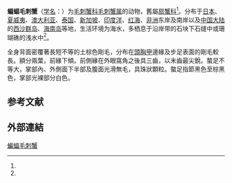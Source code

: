 {{Speciesbox
| name = 蝙蝠毛刺蟹
| status = 
| status_system = 
| image = 
| genus = Pilumnus
| species = vespertilio
| authority = (Fabricius, 1793)<ref name='id11830'>{{cite web| url =http://www.bioinfo.cn/db05/BjdwSpecies.php?action=view&id=11830| title =蝙蝠毛刺蟹| work =《中国动物物种编目数据库》| publisher =中国科学院微生物研究所| author =中国科学院动物研究所| accessdate =2009-04-28| deadurl =yes| archiveurl =https://web.archive.org/web/20131203122335/http://www.bioinfo.cn/db05/BjdwSpecies.php?action=view| archivedate =2013-12-03| df =}}</ref>
| synonyms = ''Actaea dentata'', ''Cancer vespertilio'', ''Pilumnus mus'', ''Pilumnus ursulus''<ref name=TaiBNET_311657>{{TaiBNET |id=311657 |binomial=Pilumnus vespertilio Fabricius, 1793 |zh=蝙蝠毛刺蟹 |accessdate=2014-04-01}}</ref><ref name=WoRMS_210158>{{cite WoRMS　|id=210158 |title=Pilumnus vespertilio (Fabricius, 1793) }}</ref>
}}

'''蝙蝠毛刺蟹'''（[[学名|学名]]：{{lang|la|''Pilumnus vespertilio''}}）为[[毛刺蟹科|毛刺蟹科]][[毛刺蟹属|毛刺蟹属]]的动物，舊屬[[扇蟹科|扇蟹科]]<ref name='id11830'/>。分布于[[日本|日本]]、[[夏威夷|夏威夷]]、[[澳大利亚|澳大利亚]]、[[泰国|泰国]]、[[新加坡|新加坡]]、[[印度洋|印度洋]]、[[红海|红海]]、[[非洲|非洲]]东岸及南岸以及[[中国大陆|中国大陆]]的[[西沙群岛|西沙群岛]]、[[海南岛|海南岛]]等地，生活环境为海水，多栖息于沿岸带的石块下石缝中或珊瑚礁的浅水中<ref name='id11830'/>。

全身背面密覆著長短不等的土棕色剛毛，分布在[[頭胸甲|頭胸甲]]邊緣及步足表面的剛毛較長。額分兩葉，前緣下傾。前側緣在外眼窩角之後具三齒，以末齒最尖銳。螯足不等大，掌部內、外側面下半部及腹面光滑無毛，具珠狀顆粒。螯足指節黑色至棕黑色，掌部光裸部分白色。

== 参考文献 ==
{{reflist}}

==外部連結==
{{Wikispecies|Pilumnus vespertilio}}
{{Taxonbar|from=Q6499521}}

[[Category:毛刺蟹属|蝙蝠毛刺蟹]]


{{螃蟹小作品}}
